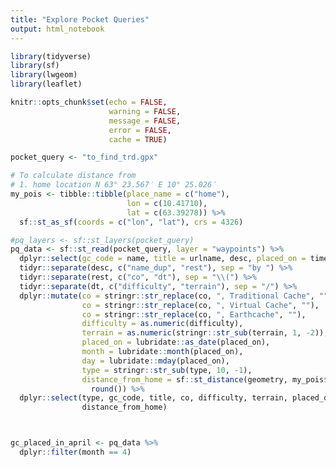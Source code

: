 ```yaml
---
title: "Explore Pocket Queries"
output: html_notebook
---
```


```r
library(tidyverse)
library(sf)
library(lwgeom)
library(leaflet)

knitr::opts_chunk$set(echo = FALSE,
                      warning = FALSE,
                      message = FALSE,
                      error = FALSE,
                      cache = TRUE)
```

```r
pocket_query <- "to_find_trd.gpx"

# To calculate distance from 
# 1. home location N 63° 23.567′ E 10° 25.026′
my_pois <- tibble::tibble(place_name = c("home"),
                          lon = c(10.41710),
                          lat = c(63.39278)) %>% 
  sf::st_as_sf(coords = c("lon", "lat"), crs = 4326)

#pq_layers <- sf::st_layers(pocket_query)
pq_data <- sf::st_read(pocket_query, layer = "waypoints") %>% 
  dplyr::select(gc_code = name, title = urlname, desc, placed_on = time, type) %>% 
  tidyr::separate(desc, c("name_dup", "rest"), sep = "by ") %>% 
  tidyr::separate(rest, c("co", "dt"), sep = "\\(") %>% 
  tidyr::separate(dt, c("difficulty", "terrain"), sep = "/") %>%
  dplyr::mutate(co = stringr::str_replace(co, ", Traditional Cache", ""),
                co = stringr::str_replace(co, ", Virtual Cache", ""),
                co = stringr::str_replace(co, ", Earthcache", ""),
                difficulty = as.numeric(difficulty),
                terrain = as.numeric(stringr::str_sub(terrain, 1, -2)),
                placed_on = lubridate::as_date(placed_on),
                month = lubridate::month(placed_on),
                day = lubridate::mday(placed_on),
                type = stringr::str_sub(type, 10, -1),
                distance_from_home = sf::st_distance(geometry, my_pois$geometry[1]) %>% 
                  round()) %>% 
  dplyr::select(type, gc_code, title, co, difficulty, terrain, placed_on, month, day, 
                distance_from_home)



gc_placed_in_april <- pq_data %>% 
  dplyr::filter(month == 4)
```

